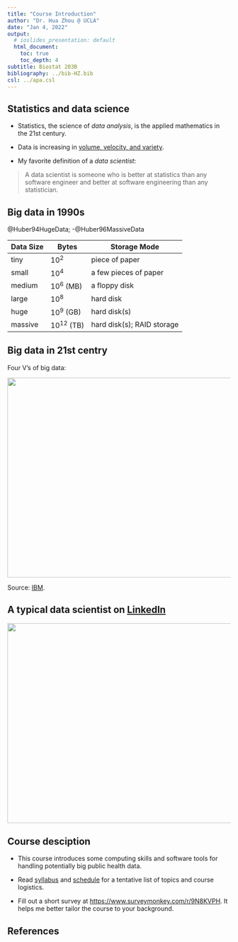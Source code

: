 ```yaml
---
title: "Course Introduction"
author: "Dr. Hua Zhou @ UCLA"
date: "Jan 4, 2022"
output:
  # ioslides_presentation: default
  html_document:
    toc: true
    toc_depth: 4  
subtitle: Biostat 203B
bibliography: ../bib-HZ.bib
csl: ../apa.csl
---
```


## Statistics and data science

- Statistics, the science of _data analysis_, is the applied mathematics in the 21st century.

- Data is increasing in [volume, velocity, and variety](http://www.forbes.com/sites/oreillymedia/2012/01/19/volume-velocity-variety-what-you-need-to-know-about-big-data/).

- My favorite definition of a _data scientist_:

> A data scientist is someone who is better at statistics than any software engineer and better at software engineering than any statistician.

## Big data in 1990s

@Huber94HugeData; -@Huber96MassiveData

| Data Size | Bytes          | Storage Mode               |
|-----------|----------------|----------------------------|
| tiny      | $10^2$         | piece of paper             |
| small     | $10^4$         | a few pieces of paper      |
| medium    | $10^6$ (MB)    | a floppy disk              |
| large     | $10^8$         | hard disk                  |
| huge      | $10^9$ (GB)    | hard disk(s)               |
| massive   | $10^{12}$ (TB) | hard disk(s); RAID storage |

## Big data in 21st centry

Four V's of big data:
<p align="center">
  <img src="./4-Vs-of-big-data.jpg" height="450" width="700">
</p>
Source: [IBM](http://www.ibmbigdatahub.com/infographic/four-vs-big-data).

## A typical data scientist on [LinkedIn](http://linkedin.com)

<p align="center">
  <img src="./genetech.png" height="450" width="700">
</p>

## Course desciption

- This course introduces some computing skills and software tools for handling potentially big public health data.

- Read [syllabus](https://ucla-biostat-203b.github.io/2022winter/syllabus/syllabus.html) and [schedule](https://ucla-biostat-203b.github.io/2022winter/schedule/schedule.html) for a tentative list of topics and course logistics.

- Fill out a short survey at <https://www.surveymonkey.com/r/9N8KVPH>. It helps me better tailor the course to your background.

## References

